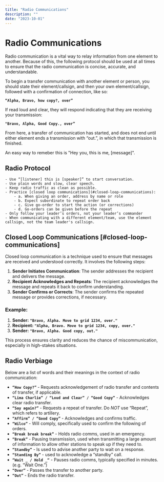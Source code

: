 ```yaml
---
title: "Radio Communications"
description: ""
date: "2023-10-01"
---
```



# Radio Communications

Radio communication is a vital way to relay information from one element to another. Because of this, the following protocol should be used at all times to ensure that the radio communication is concise, accurate, and understandable.

To begin a transfer communication with another element or person, you should state their element/callsign, and then your own element/callsign, followed with a confirmation of connection, like so:

**`“Alpha, Bravo, how copy?, over”`**

If read loud and clear, they will respond indicating that they are receiving your transmission:

**`"Bravo, Alpha, Good Copy., over”`**

From here, a transfer of communication has started, and does not end until either element ends a transmission with “out.”, in which that transmission is finished.

<Callout type="info">
  An easy way to remeber this is "Hey you, this is me, [message]".
</Callout>

## Radio Protocol

    - Use “[listener] this is [speaker]” to start conversation.
    - Use plain words and slow, clear speech.
    - Keep radio traffic as clean as possible.
    - Practice [closed loop communications](#closed-loop-communications):
        - a. When giving an order, address by name or role
        - b. Expect subordinate to repeat order back
        - c. Give go-order to start the action (or corrections)
        - d. Go-orders can be given before the repeat
    - Only follow your leader’s orders, not your leader’s commander
    - When communicating with a different element/team, use the element callsign, not the team leader's callsign.

## Closed Loop Communications [#closed-loop-communications]

Closed loop communication is a technique used to ensure that messages are received and understood correctly. It involves the following steps:

1. **Sender Initiates Communication**: The sender addresses the recipient and delivers the message.
2. **Recipient Acknowledges and Repeats**: The recipient acknowledges the message and repeats it back to confirm understanding.
3. **Sender Confirms or Corrects**: The sender confirms the repeated message or provides corrections, if necessary.

### Example:

1. **Sender:** **`"Bravo, Alpha. Move to grid 1234, over."`**
2. **Recipient:** **`"Alpha, Bravo. Move to grid 1234, copy, over."`**
3. **Sender:** **`"Bravo, Alpha. Good copy, out."`**

This process ensures clarity and reduces the chance of miscommunication, especially in high-stakes situations.

## Radio Verbiage

Below are a list of words and their meanings in the context of radio communication:

- **`“How Copy?”`** - Requests acknowledgement of radio transfer and contents of transfer, if applicable.
- **`“Lima Charlie” / “Loud and Clear” / “Good Copy”`** - Acknowledges clear radio transfer.
- **`“Say again?”`** - Requests a repeat of transfer. Do _NOT_ use “Repeat”, which refers to artillery.
- **`“Affirm” / “Good Copy”`** - Acknowledges and confirms traffic.
- **`“Wilco”`** - Will comply, specifically used to confirm the following of orders.
- **`“Break break break”`** - Holds radio comms, used in an emergency.
- **`“Break”`** - Pausing transmission, used when transmitting a large amount of information to allow other stations to speak up if they need to.
- **`“Standby”`** - Is used to advise another party to wait on a response.
- **`“Standing By”`** - used to acknowledge a “standby” call.
- **`“Wait _ / Hold _“`** - Pauses radio comms, typically specified in minutes. (e.g. “Wait One.”)
- **`“Over”`** - Passes the transfer to another party.
- **`“Out”`** - Ends the radio transfer.
